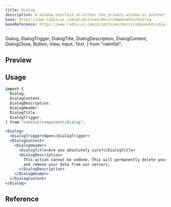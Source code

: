 ```yaml
---
title: Dialog
description: A window overlaid on either the primary window or another dialog window, rendering the content underneath inert.
base: https://www.radix-ui.com/primitives/docs/components/dialog
baseReference: https://www.radix-ui.com/primitives/docs/components/dialog#api-reference
---
```


  Dialog,
  DialogTrigger,
  DialogTitle,
  DialogDescription,
  DialogContent,
  DialogClose,
  Button,
  View,
  Input,
  Text,
} from "natmfat";

## Preview

<Preview>
  <Dialog>
    <DialogTrigger asChild>
      <Button>Edit Profile</Button>
    </DialogTrigger>
    <DialogContent>
      <DialogTitle>Edit Profile</DialogTitle>
      <DialogDescription>
        Make changes to your profile here. Click save when you're done.
      </DialogDescription>
      <View className="gap-2 py-4">
        <fieldset className="flex items-center gap-2">
          <label className="text-right w-[90px]" htmlFor="name">
            <Text>Name</Text>
          </label>
          <Input id="name" defaultValue="Nathan Pham" />
        </fieldset>
        <fieldset className="flex items-center gap-2">
          <label className="text-right w-[90px]" htmlFor="username">
            <Text>Username</Text>
          </label>
          <Input id="username" defaultValue="@natmfat" />
        </fieldset>
      </View>
      <DialogClose asChild className="self-end">
        <Button color="primary">Save changes</Button>
      </DialogClose>
    </DialogContent>
  </Dialog>
</Preview>

## Usage

```jsx
import {
  Dialog,
  DialogContent,
  DialogDescription,
  DialogHeader,
  DialogTitle,
  DialogTrigger,
} from "natmfat/components/Dialog";
```

```jsx
<Dialog>
  <DialogTrigger>Open</DialogTrigger>
  <DialogContent>
    <DialogHeader>
      <DialogTitle>Are you absolutely sure?</DialogTitle>
      <DialogDescription>
        This action cannot be undone. This will permanently delete your account
        and remove your data from our servers.
      </DialogDescription>
    </DialogHeader>
  </DialogContent>
</Dialog>
```

## Reference


<Reference>
  <ReferenceItem
    prop="background"
    type="Background"
    defaultValue="root"
    description="Optional background for surface. Defaults to root."
  />
  <ReferenceItem
    prop="maxWidth"
    type="512 | 872 | string"
    defaultValue="512"
    description="Maximum width of the dialog. Use 872 for bigger dialogs."
  />
  <ReferenceItem
    prop="fitContent"
    type="boolean"
    defaultValue="false"
    description="Dialog wrapper will shrink to hug the content's size."
  />
  <ReferenceItem
    prop="centered"
    type="boolean"
    defaultValue="false"
    description="Vertically center dialog (or not). You probably shouldn't if you suspect content will overflow"
  />
</Reference>
